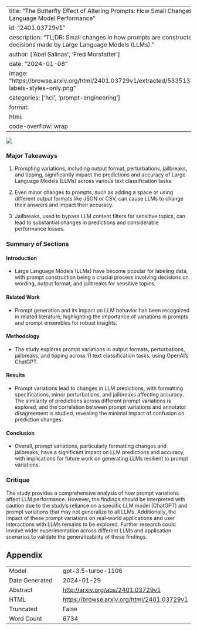 
---
title: "The Butterfly Effect of Altering Prompts: How Small Changes and Jailbreaks Affect Large Language Model Performance"
id: "2401.03729v1"
description: "TL;DR: Small changes in how prompts are constructed can significantly impact the decisions made by Large Language Models (LLMs)."
author: ['Abel Salinas', 'Fred Morstatter']
date: "2024-01-08"
image: "https://browse.arxiv.org/html/2401.03729v1/extracted/5335133/figures/aggregate/aggregate-labels-styles-only.png"
categories: ['hci', 'prompt-engineering']
format:
  html:
    code-overflow: wrap
---

![](https://browse.arxiv.org/html/2401.03729v1/extracted/5335133/figures/aggregate/aggregate-labels-styles-only.png)

### Major Takeaways

1. Prompting variations, including output format, perturbations, jailbreaks, and tipping, significantly impact the predictions and accuracy of Large Language Models (LLMs) across various text classification tasks.

2. Even minor changes to prompts, such as adding a space or using different output formats like JSON or CSV, can cause LLMs to change their answers and impact their accuracy.

3. Jailbreaks, used to bypass LLM content filters for sensitive topics, can lead to substantial changes in predictions and considerable performance losses.

### Summary of Sections

#### Introduction
- Large Language Models (LLMs) have become popular for labeling data, with prompt construction being a crucial process involving decisions on wording, output format, and jailbreaks for sensitive topics.

#### Related Work
- Prompt generation and its impact on LLM behavior has been recognized in related literature, highlighting the importance of variations in prompts and prompt ensembles for robust insights.

#### Methodology
- The study explores prompt variations in output formats, perturbations, jailbreaks, and tipping across 11 text classification tasks, using OpenAI’s ChatGPT.

#### Results
- Prompt variations lead to changes in LLM predictions, with formatting specifications, minor perturbations, and jailbreaks affecting accuracy. The similarity of predictions across different prompt variations is explored, and the correlation between prompt variations and annotator disagreement is studied, revealing the minimal impact of confusion on prediction changes.

#### Conclusion
- Overall, prompt variations, particularly formatting changes and jailbreaks, have a significant impact on LLM predictions and accuracy, with implications for future work on generating LLMs resilient to prompt variations.

### Critique
The study provides a comprehensive analysis of how prompt variations affect LLM performance. However, the findings should be interpreted with caution due to the study's reliance on a specific LLM model (ChatGPT) and prompt variations that may not generalize to all LLMs. Additionally, the impact of these prompt variations on real-world applications and user interactions with LLMs remains to be explored. Further research could involve wider experimentation across different LLMs and application scenarios to validate the generalizability of these findings.

## Appendix

|          |          |
|----------|----------|
| Model     | gpt-3.5-turbo-1106       |
| Date Generated     | 2024-01-29       |
| Abstract | [http://arxiv.org/abs/2401.03729v1](http://arxiv.org/abs/2401.03729v1)        |
| HTML     | [https://browse.arxiv.org/html/2401.03729v1](https://browse.arxiv.org/html/2401.03729v1)       |
| Truncated       | False       |
| Word Count       | 6734       |